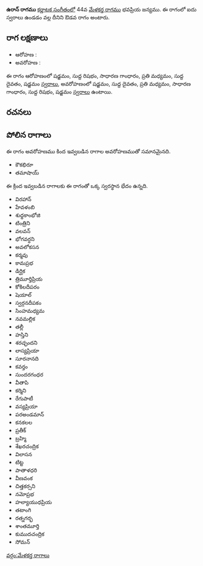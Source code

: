 {{Infobox ragam
	| name          	= ఉరాన్
	| synonym	    	= 
	| mela          	= 
	| chakra        	= 
	| janaka        	= 
	| type          	= ఔడవ
	| arohanam      	= {{svaraC|S|R1|G2|M2|D1|S'}} 
	| avarohanam    	= {{svaraC|S'|D1|M2|G2|R1|S}}
	| jeeva         	=
	| chhaya        	=
	| nyasa         	=
	| vishesha      	= 
	| equivalent  		= 
}}
{{కర్ణాటక సంగీత రాగాలు}}
'''ఉరాన్ రాగము''' [[కర్ణాటక సంగీతం]]లో 44వ [[మేళకర్త రాగము]] భవప్రియ జన్యము.  ఈ రాగంలో ఐదు స్వరాలు ఉండడం వల్ల దీనిని ఔడవ రాగం అంటారు.


==రాగ లక్షణాలు==


* ఆరోహణ : {{svaraC|S|R1|G2|M2|D1|S'}} 
* అవరోహణ : {{svaraC|S'|D1|M2|G2|R1|S}}

ఈ రాగం ఆరోహణంలో షడ్జమం, సుద్ద రిషభం, సాధారణ గాంధారం, ప్రతి మధ్యమం, సుద్ద దైవతం, షడ్జమం [[స్వరాలు]], అవరోహణంలో షడ్జమం, సుద్ద దైవతం, ప్రతి మధ్యమం, సాధారణ గాంధారం, సుద్ద రిషభం, షడ్జమం [[స్వరాలు]] ఉంటాయి.

==రచనలు==



==పోలిన రాగాలు==
ఈ రాగం అవరోహణము కింద ఇవ్వబడిన రాగాల అవరోహణముతో సమానమైనది.
* కౌకభిరూ
* తమాషాయ్

ఈ క్రింద ఇవ్వబడిన రాగాలకు ఈ రాగంతో ఒక్క స్వరస్థాన భేదం ఉన్నది.
* విరహాన్
* హేవళంబి
* శుధ్ధకాంభోజి
* టింత్రిని
* వలవన్
* భోగవర్ధని
* అవలోకసన
* కర్మవు
* కామప్రభ
* డిర్ఘిక
* త్రిమూర్తిప్రియ
* కోకిలదీపరం
* షెయాల్
* స్వర్గనదీపకం
* సింహమధ్యమ
* నవమల్లిక
* తల్లీ
* హస్తిని
* శరచ్ఛందని
* లాస్యప్రియా
* సూరనానది
* కవర్తం
* సుందరగంధర
* వీతాపి
* కర్మిని
* రేగుపాటీ
* వస్యప్రియా
* పరఅండమాన్
* కనకలల
* ప్రతీక్
* బ్రహ్మి
* శేఖరచంద్రిక
* విలాసన
* టిట్ట
* పాతాళధరి
* వీణవంక
* చిత్తకర్సని
* నమోప్రభ
* హల్యాయుధప్రియ
* తటాంగి
* రత్నగర్భ
* శాంతమూర్తి
* కుముదచంద్రిక
* సోమన్



[[వర్గం:మేళకర్త రాగాలు]]